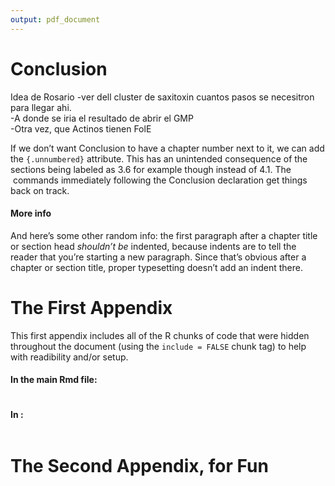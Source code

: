 ```yaml
---
output: pdf_document
---
```


# Conclusion {.unnumbered}
  \setcounter{chapter}{4}
	\setcounter{section}{0}

Idea de Rosario
-ver dell cluster de saxitoxin cuantos pasos se necesitron para llegar ahi.  
-A donde se iria el resultado de abrir el GMP  
-Otra vez, que Actinos tienen FolE  

If we don't want Conclusion to have a chapter number next to it, we can add the `{.unnumbered}` attribute.  This has an unintended consequence of the sections being labeled as 3.6 for example though instead of 4.1.  The \LaTeX\ commands immediately following the Conclusion declaration get things back on track.

#### More info

And here's some other random info: the first paragraph after a chapter title or section head _shouldn't be_ indented, because indents are to tell the reader that you're starting a new paragraph. Since that's obvious after a chapter or section title, proper typesetting doesn't add an indent there.

<!--
If you feel it necessary to include an appendix, it goes here.
-->

\appendix

# The First Appendix

This first appendix includes all of the R chunks of code that were hidden throughout the document (using the `include = FALSE` chunk tag) to help with readibility and/or setup.

#### In the main Rmd file:

```r
```

#### In [](#ref_labels):

```r
```

# The Second Appendix, for Fun

